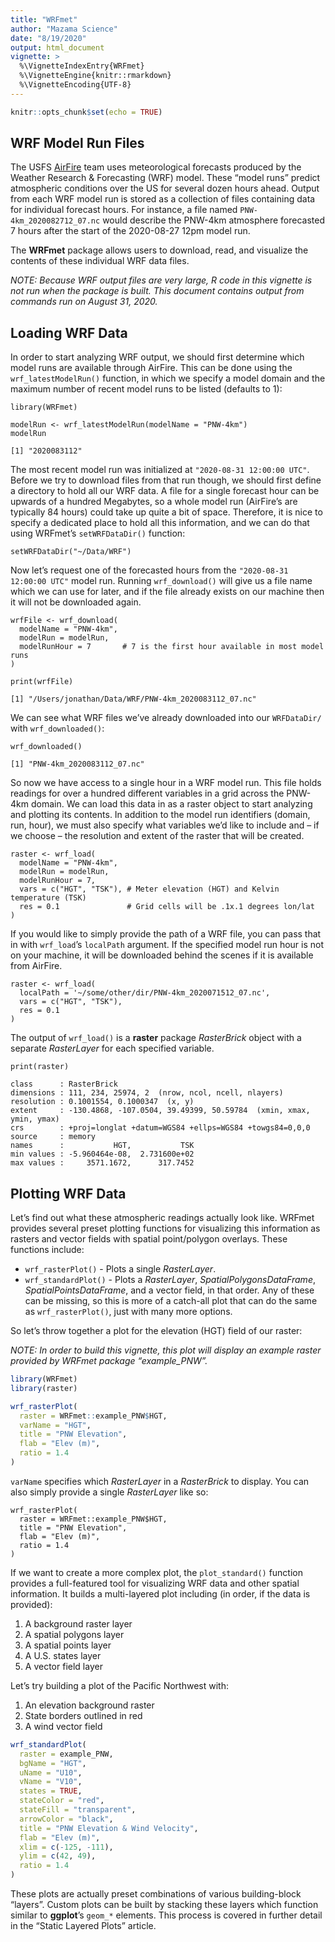 ```yaml
---
title: "WRFmet"
author: "Mazama Science"
date: "8/19/2020"
output: html_document
vignette: >
  %\VignetteIndexEntry{WRFmet}
  %\VignetteEngine{knitr::rmarkdown}
  %\VignetteEncoding{UTF-8}
---
```


```r
knitr::opts_chunk$set(echo = TRUE)
```

## WRF Model Run Files

The USFS [AirFire](https://www.airfire.org) team uses meteorological forecasts 
produced by the Weather Research & Forecasting (WRF) model. These "model runs" 
predict atmospheric conditions over the US for several dozen hours ahead. Output
from each WRF model run is stored as a collection of files containing data for 
individual forecast hours. For instance, a file named `PNW-4km_2020082712_07.nc` 
would describe the PNW-4km atmosphere forecasted 7 hours after the start of the 
2020-08-27 12pm model run. 

The **WRFmet** package allows users to download, read, and visualize the 
contents of these individual WRF data files.

_NOTE:  Because WRF output files are very large, R code in this vignette is not 
run when the package is built. This document contains output from commands run 
on August 31, 2020._

## Loading WRF Data

In order to start analyzing WRF output, we should first determine which model 
runs are available through AirFire. This can be done using the 
`wrf_latestModelRun()` function, in which we specify a model domain and the 
maximum number of recent model runs to be listed (defaults to 1):

```
library(WRFmet)

modelRun <- wrf_latestModelRun(modelName = "PNW-4km")
modelRun
```

```
[1] "2020083112"
```

The most recent model run was initialized at 
`"2020-08-31 12:00:00 UTC"`. Before we try to download files from that run 
though, we should first define a directory to hold all our WRF data. A file for 
a single forecast hour can be upwards of a hundred Megabytes, so a whole model 
run (AirFire's are typically 84 hours) could take up quite a bit of space. 
Therefore, it is nice to specify a dedicated place to hold all this information, 
and we can do that using WRFmet's `setWRFDataDir()` function:

```
setWRFDataDir("~/Data/WRF")
```

Now let's request one of the forecasted hours from the 
`"2020-08-31 12:00:00 UTC"` model run. Running `wrf_download()` will give us 
a file name which we can use for later, and if the file already exists on our 
machine then it will not be downloaded again.

```
wrfFile <- wrf_download(
  modelName = "PNW-4km",
  modelRun = modelRun,
  modelRunHour = 7       # 7 is the first hour available in most model runs
)

print(wrfFile)
```

```
[1] "/Users/jonathan/Data/WRF/PNW-4km_2020083112_07.nc"
```

We can see what WRF files we've already downloaded into our `WRFDataDir/` with
`wrf_downloaded()`:

```
wrf_downloaded()
```

```
[1] "PNW-4km_2020083112_07.nc"
```

So now we have access to a single hour in a WRF model run. This file holds 
readings for over a hundred different variables in a grid across the PNW-4km 
domain. We can load this data in as a raster object to start analyzing and 
plotting its contents. In addition to the model run identifiers (domain, run, 
hour), we must also specify what variables we'd like to include and -- if we 
choose  --  the resolution and extent of the raster that will be created.

```
raster <- wrf_load(
  modelName = "PNW-4km",
  modelRun = modelRun,
  modelRunHour = 7,
  vars = c("HGT", "TSK"), # Meter elevation (HGT) and Kelvin temperature (TSK)
  res = 0.1               # Grid cells will be .1x.1 degrees lon/lat
)
```

If you would like to simply provide the path of a WRF file, you can pass that 
in with `wrf_load`'s `localPath` argument. If the specified model run hour is 
not on your machine, it will be downloaded behind the scenes if it is available
from AirFire.

```
raster <- wrf_load(
  localPath = '~/some/other/dir/PNW-4km_2020071512_07.nc',
  vars = c("HGT", "TSK"),
  res = 0.1
)
```

The output of `wrf_load()` is a **raster** package _RasterBrick_ object with 
a separate _RasterLayer_ for each specified variable.

```
print(raster)
```

```
class      : RasterBrick 
dimensions : 111, 234, 25974, 2  (nrow, ncol, ncell, nlayers)
resolution : 0.1001554, 0.1000347  (x, y)
extent     : -130.4868, -107.0504, 39.49399, 50.59784  (xmin, xmax, ymin, ymax)
crs        : +proj=longlat +datum=WGS84 +ellps=WGS84 +towgs84=0,0,0 
source     : memory
names      :           HGT,           TSK 
min values : -5.960464e-08,  2.731600e+02 
max values :     3571.1672,      317.7452 
```

## Plotting WRF Data

Let's find out what these atmospheric readings actually look like. WRFmet 
provides several preset plotting functions for visualizing this information as 
rasters and vector fields with spatial point/polygon overlays. These functions
include:

* `wrf_rasterPlot()` - Plots a single _RasterLayer_.
* `wrf_standardPlot()` - Plots a _RasterLayer_, _SpatialPolygonsDataFrame_, 
_SpatialPointsDataFrame_, and a vector field, in that order. Any of these can be 
missing, so this is more of a catch-all plot that can do the same as 
`wrf_rasterPlot()`, just with many more options.

So let's throw together a plot for the elevation (HGT) field of our raster:

_NOTE: In order to build this vignette, this plot will display an example raster
provided by WRFmet package "example_PNW"._

```r
library(WRFmet)
library(raster)

wrf_rasterPlot(
  raster = WRFmet::example_PNW$HGT,
  varName = "HGT",
  title = "PNW Elevation",
  flab = "Elev (m)",
  ratio = 1.4
)
```

`varName` specifies which *RasterLayer* in a *RasterBrick* to display. You can 
also simply provide a single *RasterLayer* like so:

```
wrf_rasterPlot(
  raster = WRFmet::example_PNW$HGT,
  title = "PNW Elevation",
  flab = "Elev (m)",
  ratio = 1.4
)
```

If we want to create a more complex plot, the `plot_standard()` function
provides a full-featured tool for visualizing WRF data and other spatial 
information. It builds a multi-layered plot including (in order, if the data is 
provided):

1. A background raster layer
2. A spatial polygons layer
3. A spatial points layer
4. A U.S. states layer
5. A vector field layer

Let's try building a plot of the Pacific Northwest with:

1. An elevation background raster
2. State borders outlined in red
3. A wind vector field

```r
wrf_standardPlot(
  raster = example_PNW,
  bgName = "HGT",
  uName = "U10",
  vName = "V10",
  states = TRUE,
  stateColor = "red",
  stateFill = "transparent",
  arrowColor = "black",
  title = "PNW Elevation & Wind Velocity",
  flab = "Elev (m)",
  xlim = c(-125, -111),
  ylim = c(42, 49),
  ratio = 1.4
)
```

These plots are actually preset combinations of various building-block "layers". 
Custom plots can be built by stacking these layers which function similar to 
**ggplot**'s `geom_*` elements. This process is covered in further detail in the 
"Static Layered Plots" article.
